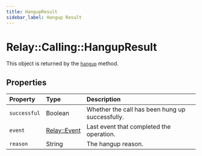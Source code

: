 ```yaml
---
title: HangupResult
sidebar_label: Hangup Result
---
```


[relay-event]: ../../event.mdx
[call]: ../call#hangup

# Relay::Calling::HangupResult

This object is returned by the [`hangup`][call] method.

## Properties

| Property | Type | Description |
| :------- | :--- | :---------- |
| `successful` | Boolean | Whether the call has been hung up successfully. |
| `event` | [Relay::Event][relay-event] | Last event that completed the operation. |
| `reason` | String | The hangup reason. |